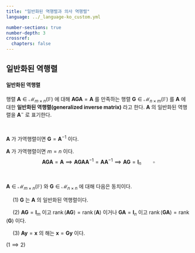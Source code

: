```yaml
---
title: "일반화된 역행렬과 의사 역행렬"
language: ../_language-ko_custom.yml 

number-sections: true
number-depth: 3
crossref:
  chapters: false
---
```


## 일반화된 역행렬

::: {.callout-note appearance="minimal" icon="false"}

::: {#def-generalized_inverse}

#### 일반화된 역행렬

행렬 $\boldsymbol{A} \in \mathcal{M}_{m \times n}(\mathbb{F})$ 에 대해 $\boldsymbol{AGA}=\boldsymbol{A}$ 를 만족하는 행렬 $\boldsymbol{G} \in \mathcal{M}_{n \times m}(\mathbb{F})$ 를 $\boldsymbol{A}$ 에 대한 **일반화된 역행렬(generalized inverse matrix)** 라고 한다. $\boldsymbol{A}$ 의 일반화된 역행렬을 $\boldsymbol{A}^{-}$ 로 표기한다. 

:::
:::

</br>

::: {#prp-generalized_inverse_of_invertible_matrix}

$\boldsymbol{A}$ 가 가역행렬이면 $\boldsymbol{G}=\boldsymbol{A}^{-1}$ 이다.

:::

::: {.proof}

$\boldsymbol{A}$ 가 가역행렬이면 $m=n$ 이다.
$$
\boldsymbol{AGA} = \boldsymbol{A} \implies \boldsymbol{AGAA}^{-1} = \boldsymbol{AA}^{-1} \implies \boldsymbol{AG}= \boldsymbol{I}_n \qquad \square
$$

:::
</br>

::: {#prp-generalized_inverse_of_invertible_matrix}

$\boldsymbol{A}\in \mathcal{M}_{m \times n}(\mathbb{F})$ 와 $\boldsymbol{G}\in \mathcal{M}_{n \times n}$  에 대해 다음은 동치이다.

&emsp; ($1$) $\boldsymbol{G}$ 는 $\boldsymbol{A}$ 의 일반화된 역행렬이다.

&emsp; ($2$) $\boldsymbol{AG}=\boldsymbol{I}_m$ 이고 $\operatorname{rank}(\boldsymbol{AG})= \operatorname{rank}(\boldsymbol{A})$ 이거나 $\boldsymbol{GA}= \boldsymbol{I}_n$ 이고 $\operatorname{rank}(\boldsymbol{GA})= \operatorname{rank}(\boldsymbol{G})$ 이다.

&emsp; ($3$) $\boldsymbol{Ay}=\boldsymbol{x}$ 의 해는 $\boldsymbol{x}=\boldsymbol{Gy}$ 이다.

:::



::: {.proof}

($1\implies 2$)  
:::
